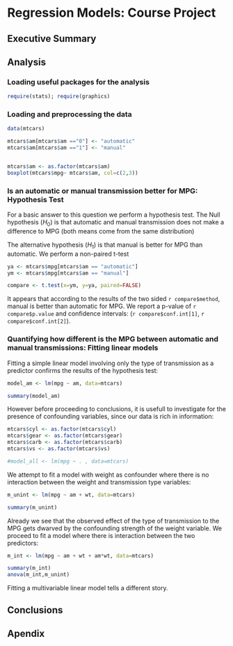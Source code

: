 # Regression Models: Course Project

## Executive Summary

## Analysis

### Loading useful packages for the analysis
```r
require(stats); require(graphics)

```
### Loading and preprocessing the data
```r
data(mtcars)

mtcars$am[mtcars$am =="0"] <- "automatic"
mtcars$am[mtcars$am =="1"] <- "manual"


mtcars$am <- as.factor(mtcars$am)
boxplot(mtcars$mpg~ mtcars$am, col=c(2,3))

```
### Is an automatic or manual transmission better for MPG: Hypothesis Test

For a basic answer to this question we perform a hypothesis test. The Null hypothesis ($H_0$) is that automatic and manual transmission does not make a difference to MPG (both means come from the same distribution)

The alternative hypothesis ($H_1$) is that manual is better for MPG than automatic. We perform a non-paired t-test

```r
ya <- mtcars$mpg[mtcars$am == "automatic"]
ym <- mtcars$mpg[mtcars$am == "manual"]

compare <- t.test(x=ym, y=ya, paired=FALSE)

```

It appears that according to the results of the two sided `r compare$method`, manual is better than automatic for MPG. We report a p-value of `r compare$p.value` and confidence intervals: (`r compare$conf.int[1]`, `r compare$conf.int[2]`).

### Quantifying how different is the MPG between automatic and manual transmissions: Fitting linear models

Fitting a simple linear model involving only the type of transmission as a predictor confirms the results of the hypothesis test:

```r
model_am <- lm(mpg ~ am, data=mtcars)

summary(model_am)
```

However before proceeding to conclusions, it is usefull to investigate for the presence of confounding variables, since our data is rich in information:

```r

mtcars$cyl <- as.factor(mtcars$cyl)
mtcars$gear <- as.factor(mtcars$gear)
mtcars$carb <- as.factor(mtcars$carb)
mtcars$vs <- as.factor(mtcars$vs)

#model_all <- lm(mpg ~ . , data=mtcars)
```
We attempt to fit a model with weight as confounder where there is no interaction between the weight and transmission type variables:
```r

m_unint <- lm(mpg ~ am + wt, data=mtcars)

summary(m_unint)
```
Already we see that the observed effect of the type of transmission to the MPG gets dwarved by the confounding strength of the weight variable. We proceed to fit a model where there is interaction between the two predictors:
```r
m_int <- lm(mpg ~ am + wt + am*wt, data=mtcars)

summary(m_int)
anova(m_int,m_unint)
```

Fitting a multivariable linear model tells a different story. 

## Conclusions

## Apendix
